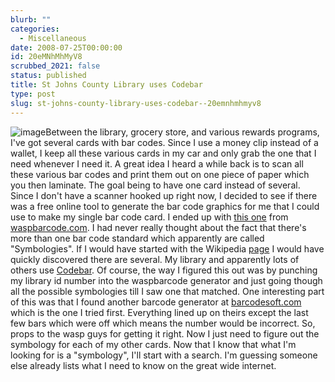 ```yaml
---
blurb: ""
categories:
  - Miscellaneous
date: 2008-07-25T00:00:00
id: 20eMNhMhMyV8
scrubbed_2021: false
status: published
title: St Johns County Library uses Codebar
type: post
slug: st-johns-county-library-uses-codebar--20emnhmhmyv8
---
```


![image](http://www.alanwsmith.com/blog/wp-content/uploads/2008/07/bar-code-sample.jpg "Codebar Bar Code")Between
the library, grocery store, and various rewards programs, I've got
several cards with bar codes. Since I use a money clip instead of a
wallet, I keep all these various cards in my car and only grab the
one that I need whenever I need it. A great idea I heard a while
back is to scan all these various bar codes and print them out on
one piece of paper which you then laminate. The goal being to have
one card instead of several. Since I don't have a scanner hooked up
right now, I decided to see if there was a free online tool to
generate the bar code graphics for me that I could use to make my
single bar code card. I ended up with
[this one](http://www.waspbarcode.com/Barcode_maker/generator.aspx)
from [waspbarcode.com](http://www.waspbarcode.com/). I had never
really thought about the fact that there's more than one bar code
standard which apparently are called "Symbologies". If I would have
started with the Wikipedia
[page](http://en.wikipedia.org/wiki/Barcode) I would have quickly
discovered there are several. My library and apparently lots of
others use [Codebar](http://en.wikipedia.org/wiki/Codabar). Of
course, the way I figured this out was by punching my library id
number into the waspbarcode generator and just going though all the
possible symbologies till I saw one that matched. One interesting
part of this was that I found another barcode generator at
[barcodesoft.com](http://www.barcodesoft.com/online-barcode-generator.aspx)
which is the one I tried first. Everything lined up on theirs
except the last few bars which were off which means the number
would be incorrect. So, props to the wasp guys for getting it
right. Now I just need to figure out the symbology for each of my
other cards. Now that I know that what I'm looking for is a
"symbology", I'll start with a search. I'm guessing someone else
already lists what I need to know on the great wide internet.